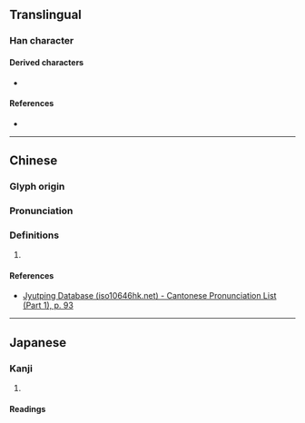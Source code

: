 {{character info}}
==Translingual==

===Han character===
{{Han char|rn=38|rad=女|as=07|sn=10|four=45496|canj=VDL|ids=⿰女束}}

====Derived characters====
* {{l|mul|[[𨃢]]}}

====References====
* {{Han ref|kx=0262.130|dkj=06301|hdz=21050.050|uh=5A15|ud=23061|bh=D15F|bd=53599}}

----

==Chinese==
{{zh-forms}}

===Glyph origin===
{{Han etym}}

===Pronunciation===
{{zh-pron
|m=chuò,cù,lài
|c=cuk1
|mc=y
|oc=y
|cat=
}}

===Definitions===
{{zh-hanzi}}

# {{rfdef|zh}}

====References====
* [http://www.iso10646hk.net/jp/document/download.jsp Jyutping Database (iso10646hk.net) - Cantonese Pronunciation List (Part 1), p. 93]

----

==Japanese==

===Kanji===
{{ja-kanji|grade=|rs=女07}}

# {{rfdef|ja|sort=女07}}

====Readings====
{{rfv-pron|ja}}
{{ja-readings
|goon=さく, そく
|kanon=さく, しょく
|kun=つつし-む, ととの-える<ととの-へる, よ-い
}}